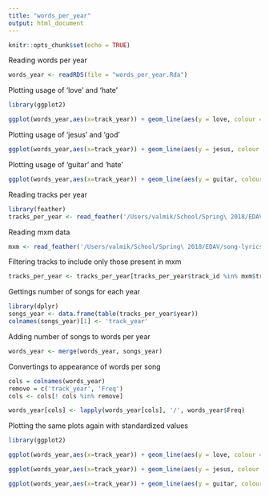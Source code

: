```yaml
---
title: "words_per_year"
output: html_document
---
```


```r
knitr::opts_chunk$set(echo = TRUE)
```

Reading words per year
```r
words_year <- readRDS(file = "words_per_year.Rda")
```

Plotting usage of 'love' and 'hate'
```r
library(ggplot2)

ggplot(words_year,aes(x=track_year)) + geom_line(aes(y = love, colour = 'love')) + geom_line(aes(y = hate, colour = 'hate')) +  ylim(0,20000) + xlim(1960,2010)

```

Plotting usage of 'jesus' and 'god'
```r
ggplot(words_year,aes(x=track_year)) + geom_line(aes(y = jesus, colour = 'jesus')) + geom_line(aes(y = god, colour = 'god')) +  ylim(0,3000) + xlim(1960,2010)

```

Plotting usage of 'guitar' and 'hate'
```r
ggplot(words_year,aes(x=track_year)) + geom_line(aes(y = guitar, colour = 'guitar'))  + geom_line(aes(y = hate, colour = 'hate')) +  ylim(0,1500) 

```


Reading tracks per year
```r
library(feather)
tracks_per_year <- read_feather('/Users/valmik/School/Spring\ 2018/EDAV/song-lyrics/data/transform/tracks_per_year.feather')
```

Reading mxm data
```r
mxm <- read_feather('/Users/valmik/School/Spring\ 2018/EDAV/song-lyrics/data/transform/mxm_dataset.feather')
```

Filtering tracks to include only those present in mxm
```r
tracks_per_year <- tracks_per_year[tracks_per_year$track_id %in% mxm$track_id,]
```

Gettings number of songs for each year
```r
library(dplyr)
songs_year <- data.frame(table(tracks_per_year$year))
colnames(songs_year)[1] <- 'track_year'
```

Adding number of songs to words per year
```r
words_year <- merge(words_year, songs_year)
```

Convertings to appearance of words per song
```r
cols = colnames(words_year)
remove = c('track_year', 'Freq')
cols <- cols[! cols %in% remove]
```

```r
words_year[cols] <- lapply(words_year[cols], '/', words_year$Freq)
```

Plotting the same plots again with standardized values
```r
library(ggplot2)

ggplot(words_year,aes(x=track_year)) + geom_line(aes(y = love, colour = 'love')) + geom_line(aes(y = hate, colour = 'hate')) +  ylim(0,4) + xlim(1960,2010)

```
```r
ggplot(words_year,aes(x=track_year)) + geom_line(aes(y = jesus, colour = 'jesus')) + geom_line(aes(y = god, colour = 'god')) +  ylim(0,0.3) + xlim(1960,2010)

```

```r
ggplot(words_year,aes(x=track_year)) + geom_line(aes(y = guitar, colour = 'guitar'))  + geom_line(aes(y = hate, colour = 'hate')) +  ylim(0,4) 

```

